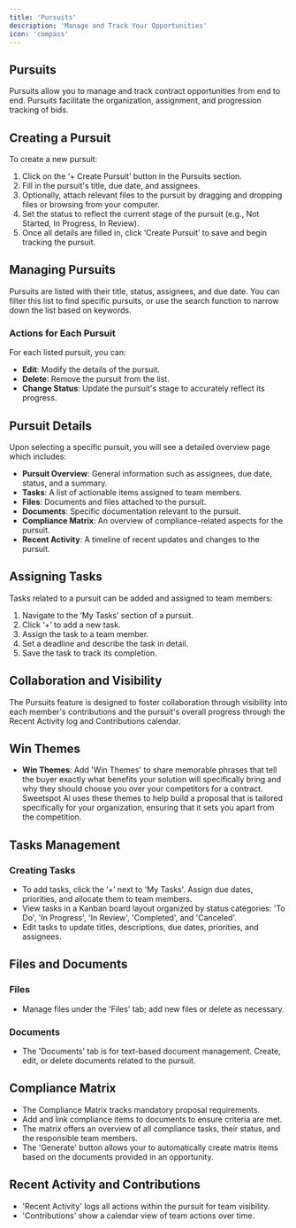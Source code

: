 ```yaml
---
title: 'Pursuits'
description: 'Manage and Track Your Opportunities'
icon: 'compass'
---
```


## Pursuits
Pursuits allow you to manage and track contract opportunities from end to end. Pursuits facilitate the organization, assignment, and progression tracking of bids.

## Creating a Pursuit
To create a new pursuit:
1. Click on the ‘+ Create Pursuit’ button in the Pursuits section.
2. Fill in the pursuit's title, due date, and assignees.
3. Optionally, attach relevant files to the pursuit by dragging and dropping files or browsing from your computer.
4. Set the status to reflect the current stage of the pursuit (e.g., Not Started, In Progress, In Review).
5. Once all details are filled in, click ‘Create Pursuit’ to save and begin tracking the pursuit.

## Managing Pursuits
Pursuits are listed with their title, status, assignees, and due date. You can filter this list to find specific pursuits, or use the search function to narrow down the list based on keywords.

### Actions for Each Pursuit
For each listed pursuit, you can:
- **Edit**: Modify the details of the pursuit.
- **Delete**: Remove the pursuit from the list.
- **Change Status**: Update the pursuit's stage to accurately reflect its progress.

## Pursuit Details
Upon selecting a specific pursuit, you will see a detailed overview page which includes:
- **Pursuit Overview**: General information such as assignees, due date, status, and a summary.
- **Tasks**: A list of actionable items assigned to team members.
- **Files**: Documents and files attached to the pursuit.
- **Documents**: Specific documentation relevant to the pursuit.
- **Compliance Matrix**: An overview of compliance-related aspects for the pursuit.
- **Recent Activity**: A timeline of recent updates and changes to the pursuit.

## Assigning Tasks
Tasks related to a pursuit can be added and assigned to team members:
1. Navigate to the ‘My Tasks’ section of a pursuit.
2. Click ‘+’ to add a new task.
3. Assign the task to a team member.
4. Set a deadline and describe the task in detail.
5. Save the task to track its completion.

## Collaboration and Visibility
The Pursuits feature is designed to foster collaboration through visibility into each member's contributions and the pursuit's overall progress through the Recent Activity log and Contributions calendar.

## Win Themes
- **Win Themes**: Add 'Win Themes' to share memorable phrases that tell the buyer exactly what benefits your solution will specifically bring and why they should choose you over your competitors for a contract. Sweetspot Al uses these themes to help build a proposal that is tailored specifically for your organization, ensuring that it sets you apart from the competition.

## Tasks Management
### Creating Tasks
- To add tasks, click the ‘+’ next to 'My Tasks'. Assign due dates, priorities, and allocate them to team members.
- View tasks in a Kanban board layout organized by status categories: 'To Do', 'In Progress', 'In Review', 'Completed', and 'Canceled'.
- Edit tasks to update titles, descriptions, due dates, priorities, and assignees.

## Files and Documents
### Files
- Manage files under the 'Files' tab; add new files or delete as necessary.

### Documents
- The 'Documents' tab is for text-based document management. Create, edit, or delete documents related to the pursuit.

## Compliance Matrix
- The Compliance Matrix tracks mandatory proposal requirements.
- Add and link compliance items to documents to ensure criteria are met.
- The matrix offers an overview of all compliance tasks, their status, and the responsible team members.
- The 'Generate' button allows your to automatically create matrix items based on the documents provided in an opportunity.

## Recent Activity and Contributions
- 'Recent Activity' logs all actions within the pursuit for team visibility.
- 'Contributions' show a calendar view of team actions over time.

